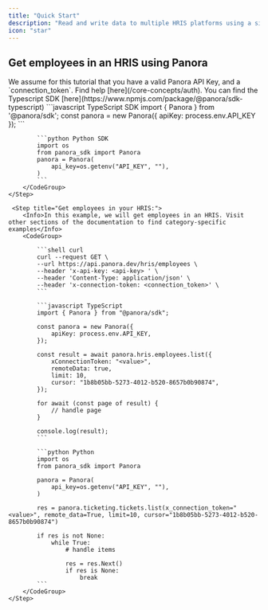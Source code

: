```yaml
---
title: "Quick Start"
description: "Read and write data to multiple HRIS platforms using a single API"
icon: "star"
---
```


## Get employees in an HRIS using Panora

<Check>
  We assume for this tutorial that you have a valid Panora API Key, and a
  `connection_token`. Find help [here](/core-concepts/auth).
</Check>

<Steps>
    <Info>
        You can find the Typescript SDK [here](https://www.npmjs.com/package/@panora/sdk-typescript)
    </Info>
    <Step title="Setup your API Key in your code:">
        <CodeGroup>
            ```javascript TypeScript SDK
            import { Panora } from '@panora/sdk';
            const panora = new Panora({ apiKey: process.env.API_KEY });
            ```

            ```python Python SDK
            import os
            from panora_sdk import Panora
            panora = Panora(
                api_key=os.getenv("API_KEY", ""),
            )
            ```
        </CodeGroup>
    </Step>

     <Step title="Get employees in your HRIS:">
        <Info>In this example, we will get employees in an HRIS. Visit other sections of the documentation to find category-specific examples</Info>
        <CodeGroup>

            ```shell curl
            curl --request GET \
            --url https://api.panora.dev/hris/employees \
            --header 'x-api-key: <api-key> ' \
            --header 'Content-Type: application/json' \
            --header 'x-connection-token: <connection_token>' \
            ```

            ```javascript TypeScript
            import { Panora } from "@panora/sdk";

            const panora = new Panora({
                apiKey: process.env.API_KEY,
            });

            const result = await panora.hris.employees.list({
                xConnectionToken: "<value>",
                remoteData: true,
                limit: 10,
                cursor: "1b8b05bb-5273-4012-b520-8657b0b90874",
            });

            for await (const page of result) {
                // handle page
            }

            console.log(result);
            ```

            ```python Python
            import os
            from panora_sdk import Panora

            panora = Panora(
                api_key=os.getenv("API_KEY", ""),
            )

            res = panora.ticketing.tickets.list(x_connection_token="<value>", remote_data=True, limit=10, cursor="1b8b05bb-5273-4012-b520-8657b0b90874")

            if res is not None:
                while True:
                    # handle items

                    res = res.Next()
                    if res is None:
                        break
            ```
        </CodeGroup>
    </Step>

</Steps>
